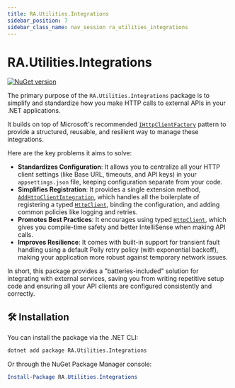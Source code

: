 ```yaml
---
title: RA.Utilities.Integrations
sidebar_position: 7
sidebar_class_name: nav_session ra_utilities_integrations
---
```



<p align="center">
<LogoSvg width={'15rem'} height={'15rem'} />
</p>

# RA.Utilities.Integrations

[![NuGet version](https://img.shields.io/nuget/v/RA.Utilities.Integrations.svg)](https://www.nuget.org/packages/RA.Utilities.Integrations/)

The primary purpose of the `RA.Utilities.Integrations` package is to simplify and standardize how you make HTTP calls to external APIs in your .NET applications.

It builds on top of Microsoft's recommended [`IHttpClientFactory`](https://learn.microsoft.com/en-us/dotnet/core/extensions/httpclient-factory)
pattern to provide a structured, reusable, and resilient way to manage these integrations.

Here are the key problems it aims to solve:

* **Standardizes Configuration**: It allows you to centralize all your HTTP client settings (like Base URL, timeouts, and API keys) in your `appsettings.json` file, keeping configuration separate from your code.
* **Simplifies Registration**: It provides a single extension method, [`AddHttpClientIntegration`](./Extensions/DependencyInjectionExtensions.md#addhttpclientintegration), which handles all the boilerplate of registering a typed [`HttpClient`](https://learn.microsoft.com/en-us/dotnet/api/system.net.http.httpclient), binding the configuration, and adding common policies like logging and retries.
* **Promotes Best Practices**: It encourages using typed [`HttpClient`](https://learn.microsoft.com/en-us/dotnet/api/system.net.http.httpclient), which gives you compile-time safety and better IntelliSense when making API calls.
* **Improves Resilience**: It comes with built-in support for transient fault handling using a default Polly retry policy (with exponential backoff), making your application more robust against temporary network issues.

In short, this package provides a "batteries-included" solution for integrating with external services, saving you from writing repetitive setup code and ensuring all your API clients are configured consistently and correctly.

## 🛠️ Installation

You can install the package via the .NET CLI:

```bash
dotnet add package RA.Utilities.Integrations
```

Or through the NuGet Package Manager console:

```powershell
Install-Package RA.Utilities.Integrations
```

<br />
<br />

<DocCardList />
